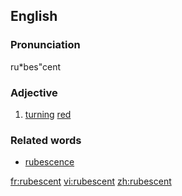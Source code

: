 ==English==

===Pronunciation===
ru*bes"cent

===Adjective===
{{en-adj}}
# [[turn]]ing [[red]]

===Related words===
* [[rubescence]]


[[fr:rubescent]]
[[vi:rubescent]]
[[zh:rubescent]]